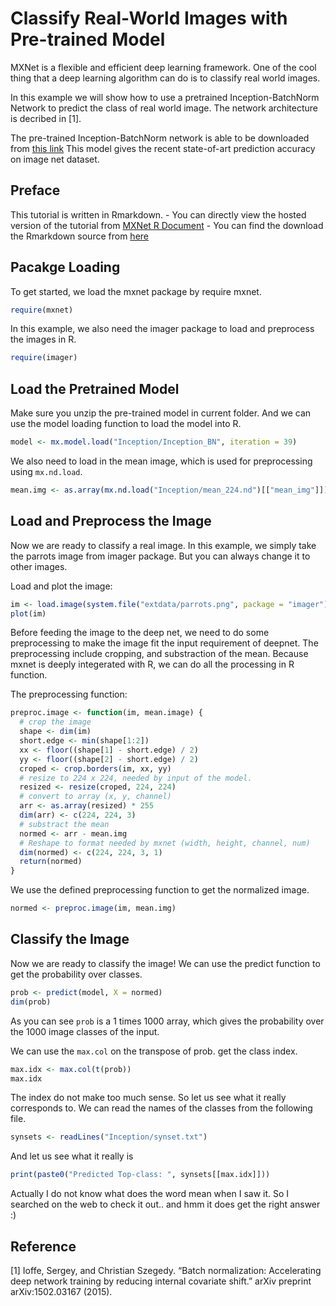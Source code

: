 
Classify Real-World Images with Pre-trained Model
=================================================

MXNet is a flexible and efficient deep learning framework. One of the cool thing that a deep learning
algorithm can do is to classify real world images.

In this example we will show how to use a pretrained Inception-BatchNorm Network to predict the class of
real world image. The network architecture is decribed in [1].

The pre-trained Inception-BatchNorm network is able to be downloaded from [this link](http://data.dmlc.ml/mxnet/data/Inception.zip)
This model gives the recent state-of-art prediction accuracy on image net dataset.

Preface
-------
This tutorial is written in Rmarkdown.
- You can directly view the hosted version of the tutorial from [MXNet R Document](http://mxnet.readthedocs.io/en/latest/packages/r/classifyRealImageWithPretrainedModel.html)
- You can find the download the Rmarkdown source from [here](https://github.com/dmlc/mxnet/blob/master/R-package/vignettes/classifyRealImageWithPretrainedModel.Rmd)

Pacakge Loading
---------------
To get started, we load the mxnet package by require mxnet.
```r
require(mxnet)
```

In this example, we also need the imager package to load and preprocess the images in R.

```r
require(imager)
```

Load the Pretrained Model
-------------------------
Make sure you unzip the pre-trained model in current folder. And we can use the model
loading function to load the model into R.

```r
model <- mx.model.load("Inception/Inception_BN", iteration = 39)
```

We also need to load in the mean image, which is used for preprocessing using ```mx.nd.load```.

```r
mean.img <- as.array(mx.nd.load("Inception/mean_224.nd")[["mean_img"]])
```

Load and Preprocess the Image
-----------------------------
Now we are ready to classify a real image. In this example, we simply take the parrots image
from imager package. But you can always change it to other images.

Load and plot the image:

```r
im <- load.image(system.file("extdata/parrots.png", package = "imager"))
plot(im)
```

Before feeding the image to the deep net, we need to do some preprocessing
to make the image fit the input requirement of deepnet. The preprocessing
include cropping, and substraction of the mean.
Because mxnet is deeply integerated with R, we can do all the processing in R function.

The preprocessing function:

```r
preproc.image <- function(im, mean.image) {
  # crop the image
  shape <- dim(im)
  short.edge <- min(shape[1:2])
  xx <- floor((shape[1] - short.edge) / 2)
  yy <- floor((shape[2] - short.edge) / 2)
  croped <- crop.borders(im, xx, yy)
  # resize to 224 x 224, needed by input of the model.
  resized <- resize(croped, 224, 224)
  # convert to array (x, y, channel)
  arr <- as.array(resized) * 255
  dim(arr) <- c(224, 224, 3)
  # substract the mean
  normed <- arr - mean.img
  # Reshape to format needed by mxnet (width, height, channel, num)
  dim(normed) <- c(224, 224, 3, 1)
  return(normed)
}
```

We use the defined preprocessing function to get the normalized image.

```r
normed <- preproc.image(im, mean.img)
```

Classify the Image
------------------
Now we are ready to classify the image! We can use the predict function
to get the probability over classes.

```r
prob <- predict(model, X = normed)
dim(prob)
```

As you can see ```prob``` is a 1 times 1000 array, which gives the probability
over the 1000 image classes of the input.

We can use the ```max.col``` on the transpose of prob. get the class index.
```r
max.idx <- max.col(t(prob))
max.idx
```

The index do not make too much sense. So let us see what it really corresponds to.
We can read the names of the classes from the following file.

```r
synsets <- readLines("Inception/synset.txt")
```

And let us see what it really is

```r
print(paste0("Predicted Top-class: ", synsets[[max.idx]]))
```

Actually I do not know what does the word mean when I saw it.
So I searched on the web to check it out.. and hmm it does get the right answer :)

Reference
---------
[1] Ioffe, Sergey, and Christian Szegedy. "Batch normalization: Accelerating deep network training by reducing internal covariate shift." arXiv preprint arXiv:1502.03167 (2015).